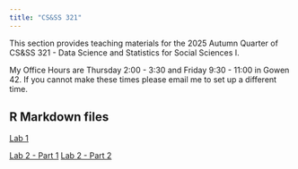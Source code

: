 ```yaml
---
title: "CS&SS 321"
---
```


This section provides teaching materials for the 2025 Autumn Quarter of CS&SS 321 - Data Science and Statistics for Social Sciences I.

My Office Hours are Thursday 2:00 - 3:30 and Friday 9:30 - 11:00 in Gowen 42. If you cannot make these times please email me to set up a different time.

## R Markdown files

[Lab 1](https://github.com/yuanzhouwang/yzwang-teaching/blob/main/CSSS321%20Lab%201.Rmd)

[Lab 2 - Part 1](https://github.com/yuanzhouwang/yzwang-teaching/blob/main/CSSS321%20Lab%202.Rmd)    [Lab 2 - Part 2](https://github.com/yuanzhouwang/yzwang-teaching/blob/main/Lab%202%20Pt2.Rmd)